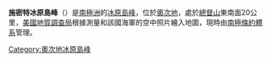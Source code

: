 {{coord|69|53|S|158|56|E|display=title}}

'''施密特冰原島峰'''（{{lang-en|Schmidt Nunataks}}）是[[南極洲|南極洲]]的[[冰原島峰|冰原島峰]]，位於[[奧次地|奧次地]]，處於[[總督山|總督山]]東南面20公里，[[美國地質調查局|美國地質調查局]]根據測量和該國海軍的空中照片繪入地圖，現時由[[南極條約體系|南極條約體系]]管理。

{{DEFAULTSORT:Schmidt Nunataks}}
[[Category:奧次地冰原島峰|Category:奧次地冰原島峰]]


{{OatesLand-geo-stub}}